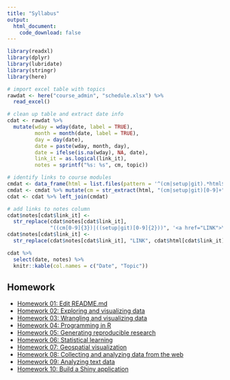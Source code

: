 ```yaml
---
title: "Syllabus"
output:
  html_document:
    code_download: false
---
```


```r
library(readxl)
library(dplyr)
library(lubridate)
library(stringr)
library(here)
```

```r
# import excel table with topics
rawdat <- here("course_admin", "schedule.xlsx") %>%
  read_excel()

# clean up table and extract date info
cdat <- rawdat %>%
  mutate(wday = wday(date, label = TRUE),
         month = month(date, label = TRUE),
         day = day(date),
         date = paste(wday, month, day),
         date = ifelse(is.na(wday), NA, date),
         link_it = as.logical(link_it),
         notes = sprintf("%s: %s", cm, topic))

# identify links to course modules
cmdat <- data_frame(html = list.files(pattern = '^(cm|setup|git).*html$'))
cmdat <- cmdat %>% mutate(cm = str_extract(html, "(cm|setup|git)[0-9]+"))
cdat <- cdat %>% left_join(cmdat)

# add links to notes column
cdat$notes[cdat$link_it] <-
  str_replace(cdat$notes[cdat$link_it],
              "((cm[0-9]{3})|((setup|git)[0-9]{2}))", '<a href="LINK">\\1</a>')
cdat$notes[cdat$link_it] <-
  str_replace(cdat$notes[cdat$link_it], "LINK", cdat$html[cdat$link_it])
```

```r
cdat %>%
  select(date, notes) %>%
  knitr::kable(col.names = c("Date", "Topic"))
```

## Homework

* [Homework 01: Edit README.md](hw01-edit-README.html)
* [Homework 02: Exploring and visualizing data](hw02-explore-data.html)
* [Homework 03: Wrangling and visualizing data](hw03-wrangle-data.html)
* [Homework 04: Programming in R](hw04-programming.html)
* [Homework 05: Generating reproducible research](hw05-reproducible-research.html)
* [Homework 06: Statistical learning](hw06-stat-learn.html)
* [Homework 07: Geospatial visualization](hw07-geospatial.html)
* [Homework 08: Collecting and analyzing data from the web](hw08-webdata.html)
* [Homework 09: Analyzing text data](hw09-text_analysis.html)
* [Homework 10: Build a Shiny application](hw10-shiny.html)
